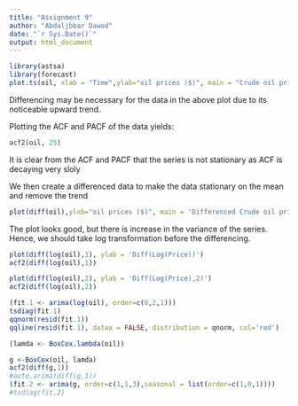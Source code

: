 ```yaml
---
title: "Assignment 9"
author: "Abdaljbbar Dawod"
date: "`r Sys.Date()`"
output: html_document
---
```

```r
library(astsa)
library(forecast)
plot.ts(oil, xlab = "Time",ylab="oil prices ($)", main = "Crude oil prices in dollars per barrel")
```

Differencing may be necessary for the data in the above plot due to its noticeable upward trend.

Plotting the ACF and PACF of the data yields:

```r
acf2(oil, 25)
```

It is clear from the ACF and PACF that the series is not stationary as ACF is decaying very sloly 

We then create a differenced data to make the data stationary on the mean and remove the trend

```r
plot(diff(oil),ylab="oil prices ($)", main = 'Differenced Crude oil prices')
```

The plot looks good, but there is increase in the variance of the series. Hence, we should take log transformation before the differencing.

```r
plot(diff(log(oil),1), ylab = 'Diff(Log(Price))')
acf2(diff(log(oil),1))
```


```r
plot(diff(log(oil),2), ylab = 'Diff(Log(Price),2)')
acf2(diff(log(oil),2))
```


```r
(fit.1 <- arima(log(oil), order=c(0,2,1)))
tsdiag(fit.1)
qqnorm(resid(fit.1))
qqline(resid(fit.1), datax = FALSE, distribution = qnorm, col='red')
```


```r
(lamda <- BoxCox.lambda(oil))

g <-BoxCox(oil, lamda)
acf2(diff(g,1))
#auto.arima(diff(g,1))
(fit.2 <- arima(g, order=c(1,1,3),seasonal = list(order=c(1,0,1))))
#tsdiag(fit.2)
```


